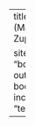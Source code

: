 ---
title: "Malaria Simulation (MaSim)"
author: "Robert Zupko"
date: "`r Sys.Date()`"

site: "bookdown::bookdown_site"
output:
  bookdown::pdf_document2:
    includes:
      in_header: "tex/parahdr.tex"
    toc: yes
---